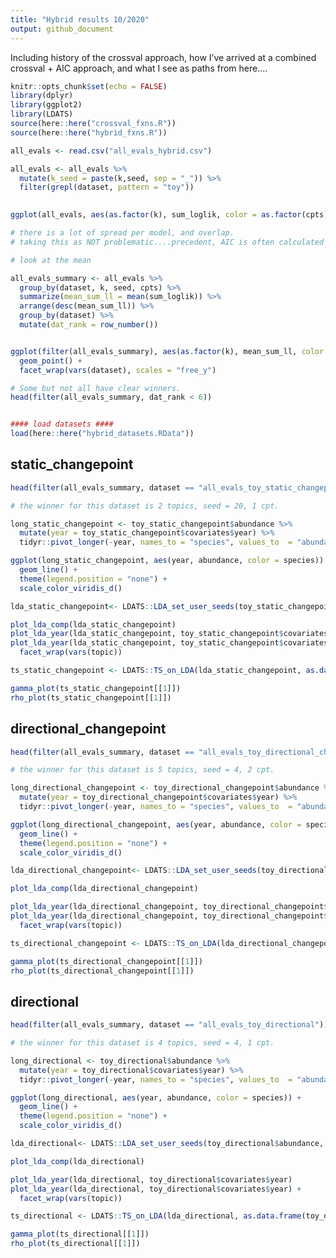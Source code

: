 ```yaml
---
title: "Hybrid results 10/2020"
output: github_document
---
```


Including history of the crossval approach, how I've arrived at a combined crossval + AIC approach, and what I see as paths from here....


```r
knitr::opts_chunk$set(echo = FALSE)
library(dplyr)
library(ggplot2)
library(LDATS)
source(here::here("crossval_fxns.R"))
source(here::here("hybrid_fxns.R"))
```

```r

all_evals <- read.csv("all_evals_hybrid.csv")

all_evals <- all_evals %>%
  mutate(k_seed = paste(k,seed, sep = "_")) %>%
  filter(grepl(dataset, pattern = "toy"))
  

ggplot(all_evals, aes(as.factor(k), sum_loglik, color = as.factor(cpts), group = k_seed)) + geom_boxplot() + facet_wrap(vars(dataset), scales = "free_y")

# there is a lot of spread per model, and overlap.
# taking this as NOT problematic....precedent, AIC is often calculated off the mean.

# look at the mean

all_evals_summary <- all_evals %>%
  group_by(dataset, k, seed, cpts) %>%
  summarize(mean_sum_ll = mean(sum_loglik)) %>%
  arrange(desc(mean_sum_ll)) %>%
  group_by(dataset) %>%
  mutate(dat_rank = row_number())


ggplot(filter(all_evals_summary), aes(as.factor(k), mean_sum_ll, color = as.factor(cpts))) + 
  geom_point() + 
  facet_wrap(vars(dataset), scales = "free_y")

# Some but not all have clear winners. 
head(filter(all_evals_summary, dat_rank < 6))


#### load datasets ####
load(here::here("hybrid_datasets.RData"))
```

## static_changepoint

```r

head(filter(all_evals_summary, dataset == "all_evals_toy_static_changepoint"))

# the winner for this dataset is 2 topics, seed = 20, 1 cpt.

long_static_changepoint <- toy_static_changepoint$abundance %>%
  mutate(year = toy_static_changepoint$covariates$year) %>%
  tidyr::pivot_longer(-year, names_to = "species", values_to  = "abundance")

ggplot(long_static_changepoint, aes(year, abundance, color = species)) +
  geom_line() +
  theme(legend.position = "none") +
  scale_color_viridis_d()

lda_static_changepoint<- LDATS::LDA_set_user_seeds(toy_static_changepoint$abundance, topics = 2, seed = 20)

plot_lda_comp(lda_static_changepoint)
plot_lda_year(lda_static_changepoint, toy_static_changepoint$covariates$year)
plot_lda_year(lda_static_changepoint, toy_static_changepoint$covariates$year) +
  facet_wrap(vars(topic))

ts_static_changepoint <- LDATS::TS_on_LDA(lda_static_changepoint, as.data.frame(toy_static_changepoint$covariates), formulas = ~1, nchangepoints = 1, timename = "year", control = LDATS::TS_control(nit = 100))

gamma_plot(ts_static_changepoint[[1]])
rho_plot(ts_static_changepoint[[1]])
```


## directional_changepoint

```r

head(filter(all_evals_summary, dataset == "all_evals_toy_directional_changepoint"))

# the winner for this dataset is 5 topics, seed = 4, 2 cpt.

long_directional_changepoint <- toy_directional_changepoint$abundance %>%
  mutate(year = toy_directional_changepoint$covariates$year) %>%
  tidyr::pivot_longer(-year, names_to = "species", values_to  = "abundance")

ggplot(long_directional_changepoint, aes(year, abundance, color = species)) +
  geom_line() +
  theme(legend.position = "none") +
  scale_color_viridis_d()

lda_directional_changepoint<- LDATS::LDA_set_user_seeds(toy_directional_changepoint$abundance, topics = 5, seed = 4)

plot_lda_comp(lda_directional_changepoint)

plot_lda_year(lda_directional_changepoint, toy_directional_changepoint$covariates$year) 
plot_lda_year(lda_directional_changepoint, toy_directional_changepoint$covariates$year) +
  facet_wrap(vars(topic))

ts_directional_changepoint <- LDATS::TS_on_LDA(lda_directional_changepoint, as.data.frame(toy_directional_changepoint$covariates), formulas = ~1, nchangepoints = 2, timename = "year", control = LDATS::TS_control(nit = 100))

gamma_plot(ts_directional_changepoint[[1]])
rho_plot(ts_directional_changepoint[[1]])
```
## directional

```r

head(filter(all_evals_summary, dataset == "all_evals_toy_directional"))

# the winner for this dataset is 4 topics, seed = 4, 1 cpt.

long_directional <- toy_directional$abundance %>%
  mutate(year = toy_directional$covariates$year) %>%
  tidyr::pivot_longer(-year, names_to = "species", values_to  = "abundance")

ggplot(long_directional, aes(year, abundance, color = species)) +
  geom_line() +
  theme(legend.position = "none") +
  scale_color_viridis_d()

lda_directional<- LDATS::LDA_set_user_seeds(toy_directional$abundance, topics = 4, seed = 4)

plot_lda_comp(lda_directional)

plot_lda_year(lda_directional, toy_directional$covariates$year) 
plot_lda_year(lda_directional, toy_directional$covariates$year) +
  facet_wrap(vars(topic))

ts_directional <- LDATS::TS_on_LDA(lda_directional, as.data.frame(toy_directional$covariates), formulas = ~1, nchangepoints = 1, timename = "year", control = LDATS::TS_control(nit = 100))

gamma_plot(ts_directional[[1]])
rho_plot(ts_directional[[1]])
```